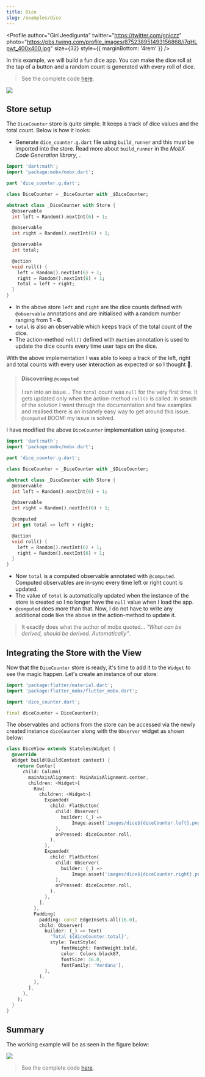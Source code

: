```yaml
---
title: Dice
slug: /examples/dice
---
```



<Profile
  author="Giri Jeedigunta"
  twitter="https://twitter.com/gniczz"
  photo="https://pbs.twimg.com/profile_images/875238951493156868/i7qHLpwt_400x400.jpg"
  size={32}
  style={{ marginBottom: '4rem' }}
/>

In this example, we will build a fun dice app. You can make the dice roll at the tap of a button and a random count is generated with every roll of dice.

> See the complete code [here](https://github.com/mobxjs/mobx.dart/tree/master/mobx_examples/lib/dice).


<img src={diceJpg} />

## Store setup

The `DiceCounter` store is quite simple. It keeps a track of dice values and the total count. Below is how it looks:

- Generate `dice_counter.g.dart` file using `build_runner` and this must be imported into the store. Read more about `build_runner` in the _MobX Code Generation library_, <PubBadge name="mobx_codegen" />.

```dart
import 'dart:math';
import 'package:mobx/mobx.dart';

part 'dice_counter.g.dart';

class DiceCounter = _DiceCounter with _$DiceCounter;

abstract class _DiceCounter with Store {
  @observable
  int left = Random().nextInt(6) + 1;

  @observable
  int right = Random().nextInt(6) + 1;

  @observable
  int total;

  @action
  void roll() {
    left = Random().nextInt(6) + 1;
    right = Random().nextInt(6) + 1;
    total = left + right;
  }
}

```

- In the above store `left` and `right` are the dice counts defined with `@observable` annotations and are initialised with a random number ranging from **1** - **6**.
- `total` is also an observable which keeps track of the total count of the dice.
- The action-method `roll()` defined with `@action` annotation is used to update the dice counts every time user taps on the dice.

With the above implementation I was able to keep a track of the left, right and total counts with every user interaction as expected or so I thought 🤔.

> #### Discovering `@computed`
>
> I ran into an issue... The `total` count was `null` for the very first time. It gets updated only when the action-method `roll()` is called.
> In search of the solution I went through the documentation and few examples and realised there is an insanely easy way to get around this issue. `@computed` BOOM! my issue is solved.

I have modified the above `DiceCounter` implementation using `@computed`.

```dart
import 'dart:math';
import 'package:mobx/mobx.dart';

part 'dice_counter.g.dart';

class DiceCounter = _DiceCounter with _$DiceCounter;

abstract class _DiceCounter with Store {
  @observable
  int left = Random().nextInt(6) + 1;

  @observable
  int right = Random().nextInt(6) + 1;

  @computed
  int get total => left + right;

  @action
  void roll() {
    left = Random().nextInt(6) + 1;
    right = Random().nextInt(6) + 1;
  }
}

```

- Now `total` is a computed observable annotated with `@computed`. Computed observables are in-sync every time left or right count is updated.
- The value of `total` is automatically updated when the instance of the store is created so I no longer have the `null` value when I load the app.
- `@computed` does more than that. Now, I do not have to write any additional code like the above in the action-method to update it.

> It exactly does what the author of mobx quoted... _"What can be derived, should be derived. Automatically"_.

## Integrating the Store with the View

Now that the `DiceCounter` store is ready, it's time to add it to the `Widget` to see the magic happen. Let's create an instance of our store:

```dart
import 'package:flutter/material.dart';
import 'package:flutter_mobx/flutter_mobx.dart';

import 'dice_counter.dart';

final diceCounter = DiceCounter();

```

The observables and actions from the store can be accessed via the newly created instance `diceCounter` along with the `Observer` widget as shown below:

```dart
class DiceView extends StatelessWidget {
  @override
  Widget build(BuildContext context) {
    return Center(
      child: Column(
        mainAxisAlignment: MainAxisAlignment.center,
        children: <Widget>[
          Row(
            children: <Widget>[
              Expanded(
                child: FlatButton(
                  child: Observer(
                    builder: (_) =>
                        Image.asset('images/dice${diceCounter.left}.png'),
                  ),
                  onPressed: diceCounter.roll,
                ),
              ),
              Expanded(
                child: FlatButton(
                  child: Observer(
                    builder: (_) =>
                        Image.asset('images/dice${diceCounter.right}.png'),
                  ),
                  onPressed: diceCounter.roll,
                ),
              ),
            ],
          ),
          Padding(
            padding: const EdgeInsets.all(16.0),
            child: Observer(
              builder: (_) => Text(
                'Total ${diceCounter.total}',
                style: TextStyle(
                    fontWeight: FontWeight.bold,
                    color: Colors.black87,
                    fontSize: 16.0,
                    fontFamily: 'Verdana'),
              ),
            ),
          ),
        ],
      ),
    );
  }
}

```

## Summary

The working example will be as seen in the figure below:

<img src={diceJpg} />

> See the complete code [here](https://github.com/mobxjs/mobx.dart/tree/master/mobx_examples/lib/dice).
